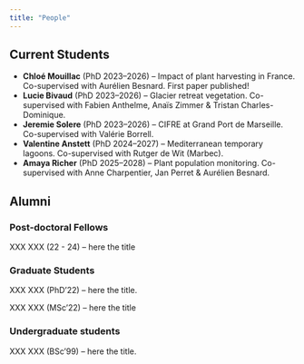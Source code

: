 ```yaml
---
title: "People"
---
```


## Current Students

-   **Chloé Mouillac** (PhD 2023–2026) – Impact of plant harvesting in France. Co-supervised with Aurélien Besnard. First paper published!\
-   **Lucie Bivaud** (PhD 2023–2026) – Glacier retreat vegetation. Co-supervised with Fabien Anthelme, Anaïs Zimmer & Tristan Charles-Dominique.\
-   **Jeremie Solere** (PhD 2023–2026) – CIFRE at Grand Port de Marseille. Co-supervised with Valérie Borrell.\
-   **Valentine Anstett** (PhD 2024–2027) – Mediterranean temporary lagoons. Co-supervised with Rutger de Wit (Marbec).\
-   **Amaya Richer** (PhD 2025–2028) – Plant population monitoring. Co-supervised with Anne Charpentier, Jan Perret & Aurélien Besnard.

## Alumni

### Post-doctoral Fellows

XXX XXX (22 - 24) – here the title

### Graduate Students

XXX XXX (PhD’22) – here the title.

XXX XXX (MSc’22) – here the title

### Undergraduate students

XXX XXX (BSc’99) – here the title.
